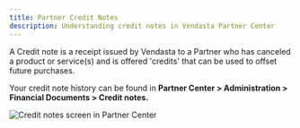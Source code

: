 ```yaml
---
title: Partner Credit Notes
description: Understanding credit notes in Vendasta Partner Center
---
```


A Credit note is a receipt issued by Vendasta to a Partner who has canceled a product or service(s) and is offered 'credits' that can be used to offset future purchases.

Your credit note history can be found in **Partner Center > Administration > Financial Documents > Credit notes.**

![Credit notes screen in Partner Center](./img/administration/my-account/my-billing/credit-notes.jpg)